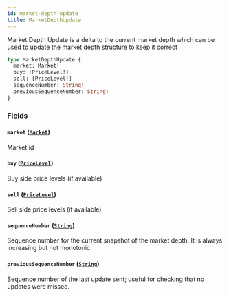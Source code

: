 ```yaml
---
id: market-depth-update
title: MarketDepthUpdate
---
```



Market Depth Update is a delta to the current market depth which can be used to update the
market depth structure to keep it correct

```graphql
type MarketDepthUpdate {
  market: Market!
  buy: [PriceLevel!]
  sell: [PriceLevel!]
  sequenceNumber: String!
  previousSequenceNumber: String!
}
```


### Fields

#### `market` ([`Market`](/docs/testnet/graphql/objects/market))

Market id


#### `buy` ([`PriceLevel`](/docs/testnet/graphql/objects/price-level))

Buy side price levels (if available)


#### `sell` ([`PriceLevel`](/docs/testnet/graphql/objects/price-level))

Sell side price levels (if available)


#### `sequenceNumber` ([`String`](/docs/testnet/graphql/scalars/string))

Sequence number for the current snapshot of the market depth. It is always increasing but not monotonic.


#### `previousSequenceNumber` ([`String`](/docs/testnet/graphql/scalars/string))

Sequence number of the last update sent; useful for checking that no updates were missed.




